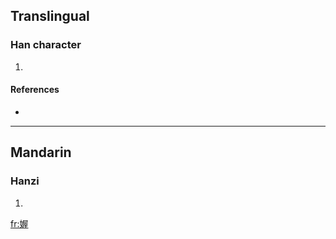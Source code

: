 ==Translingual==

===Han character===
{{Han char|rn=38|rad=女|as=09|sn=12|four=|canj=女尸一土 (VSMG), X女尸一土 (XVSMG)}}

# {{defn|Han|sort=女09}}

====References====
* {{Han ref|kx=0266.240|dkj=06485|dj=0533.280|hdz=21069.110|uh=5A89|ud=23177}}

----

==Mandarin==

===Hanzi===
{{cmn-hanzi|pin=[[wū]] ([[wu1]])|wg=wu<sup>1</sup>}}

# {{defn|Mandarin|sort=女09}}

[[fr:媉]]